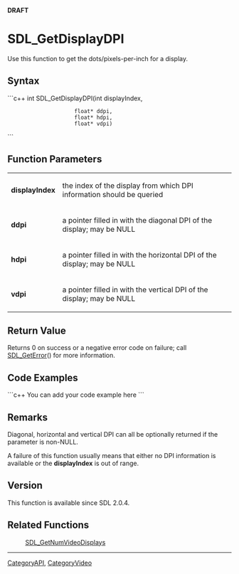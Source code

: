 '''DRAFT'''

<!-- #*^*^*^*^*See http://wiki.libsdl.org/moin.cgi/SGFunctions for details on editing this page*^*^*^*^* -->


= SDL_GetDisplayDPI =
Use this function to get the dots/pixels-per-inch for a display.




== Syntax ==
```c++
int SDL_GetDisplayDPI(int    displayIndex,
                      float* ddpi,
                      float* hdpi,
                      float* vdpi)
```


== Function Parameters ==
{|
|'''displayIndex'''
|the index of the display from which DPI information should be queried
|-
|'''ddpi'''
|a pointer filled in with the diagonal DPI of the display; may be NULL
|-
|'''hdpi'''
|a pointer filled in with the horizontal DPI of the display; may be NULL
|-
|'''vdpi'''
|a pointer filled in with the vertical DPI of the display; may be NULL
|}


== Return Value ==
Returns 0 on success or a negative error code on failure; call [[SDL_GetError]]() for more information.


== Code Examples ==
```c++
You can add your code example here
```

<!-- #Leave this section as-is unless you have a code example to put in.  In that case, replace You can add your code example here with your code example following the Style Guide instructions.  Leave the rest of the markup alone and delete this comment. -->


== Remarks ==
Diagonal, horizontal and vertical DPI can all be optionally returned if the parameter is non-NULL.

A failure of this function usually means that either no DPI information is available or the '''displayIndex''' is out of range.

== Version ==
This function is available since SDL 2.0.4.

== Related Functions ==
:[[SDL_GetNumVideoDisplays]]


----
[[CategoryAPI]], [[CategoryVideo]]
<!-- #See the Style Guide for instructions on editing the footer. -->
